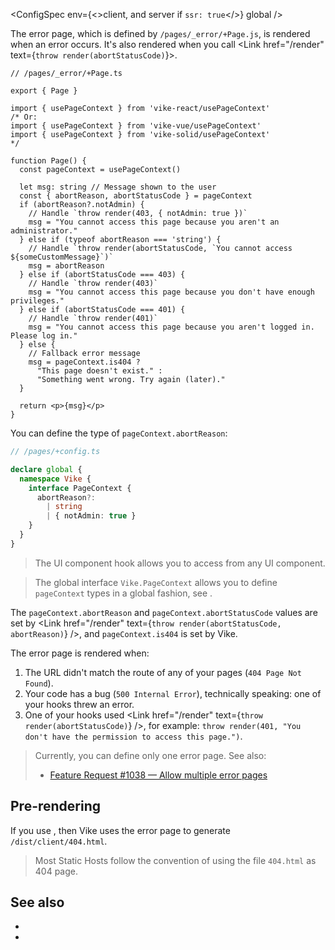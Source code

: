 
<ConfigSpec
  env={<>client, and server if <Link href="/ssr"><code>ssr: true</code></Link></>}
  global
/>

The error page, which is defined by `/pages/_error/+Page.js`, is rendered when an error occurs. It's also rendered when
you call <Link href="/render" text={<code>throw render(abortStatusCode)</code>}></Link>.

```tsx
// /pages/_error/+Page.ts

export { Page }

import { usePageContext } from 'vike-react/usePageContext'
/* Or:
import { usePageContext } from 'vike-vue/usePageContext'
import { usePageContext } from 'vike-solid/usePageContext'
*/

function Page() {
  const pageContext = usePageContext()

  let msg: string // Message shown to the user
  const { abortReason, abortStatusCode } = pageContext
  if (abortReason?.notAdmin) {
    // Handle `throw render(403, { notAdmin: true })`
    msg = "You cannot access this page because you aren't an administrator."
  } else if (typeof abortReason === 'string') {
    // Handle `throw render(abortStatusCode, `You cannot access ${someCustomMessage}`)`
    msg = abortReason
  } else if (abortStatusCode === 403) {
    // Handle `throw render(403)`
    msg = "You cannot access this page because you don't have enough privileges."
  } else if (abortStatusCode === 401) {
    // Handle `throw render(401)`
    msg = "You cannot access this page because you aren't logged in. Please log in."
  } else {
    // Fallback error message
    msg = pageContext.is404 ?
      "This page doesn't exist." :
      "Something went wrong. Try again (later)."
  }

  return <p>{msg}</p>
}
```

<TypescriptOnly>

You can define the type of `pageContext.abortReason`:

```ts ts-only
// /pages/+config.ts

declare global {
  namespace Vike {
    interface PageContext {
      abortReason?:
        | string
        | { notAdmin: true }
    }
  }
}
```

</TypescriptOnly>

> The <Link href="/usePageContext" /> UI component hook allows you to access <Link href="/pageContext" noBreadcrumb /> from any UI component.

> The global interface `Vike.PageContext` allows you to define `pageContext` types in a global fashion, see <Link href="/pageContext#typescript" />.

The `pageContext.abortReason` and `pageContext.abortStatusCode` values are set by <Link href="/render" text={<code>throw render(abortStatusCode, abortReason)</code>} />, and `pageContext.is404` is set by Vike.

The error page is rendered when:
 1. The URL didn't match the route of any of your pages (`404 Page Not Found`).
 2. Your code has a bug (`500 Internal Error`), technically speaking: one of your hooks threw an error.
 3. One of your hooks used <Link href="/render" text={<code>throw render(abortStatusCode)</code>} />, for example: `throw render(401, "You don't have the permission to access this page.")`.

> Currently, you can define only one error page. See also:
> - [Feature Request #1038 — Allow multiple error pages](https://github.com/vikejs/vike/issues/1038)


## Pre-rendering

If you use <Link text="pre-rendering" href="/pre-rendering" />, then Vike uses the error page to generate
`/dist/client/404.html`.

> Most Static Hosts follow the convention of using the file `404.html` as 404 page.


## See also

 - <Link href="/error-tracking" />
 - <Link href="/pageContext#typescript" />
